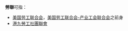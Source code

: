 '''勞聯'''可指：
*[[美国劳工联合会|美国劳工联合会]]，[[美国劳工联合会-产业工会联合会|美国劳工联合会-产业工会联合会]]之前身
*[[港九勞工社團聯會|港九勞工社團聯會]]

{{消歧义|cat=二字消歧义}}